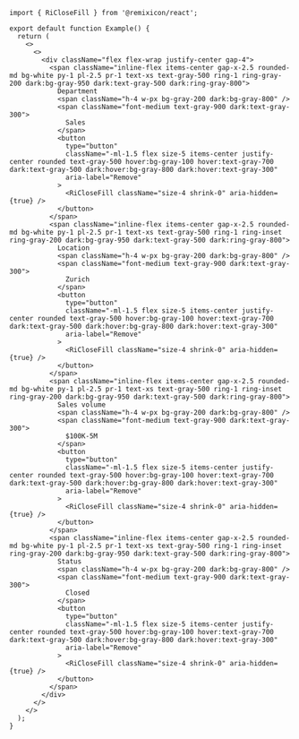````tsx
import { RiCloseFill } from '@remixicon/react';

export default function Example() {
  return (
    <>
      <>
        <div className="flex flex-wrap justify-center gap-4">
          <span className="inline-flex items-center gap-x-2.5 rounded-md bg-white py-1 pl-2.5 pr-1 text-xs text-gray-500 ring-1 ring-gray-200 dark:bg-gray-950 dark:text-gray-500 dark:ring-gray-800">
            Department
            <span className="h-4 w-px bg-gray-200 dark:bg-gray-800" />
            <span className="font-medium text-gray-900 dark:text-gray-300">
              Sales
            </span>
            <button
              type="button"
              className="-ml-1.5 flex size-5 items-center justify-center rounded text-gray-500 hover:bg-gray-100 hover:text-gray-700 dark:text-gray-500 dark:hover:bg-gray-800 dark:hover:text-gray-300"
              aria-label="Remove"
            >
              <RiCloseFill className="size-4 shrink-0" aria-hidden={true} />
            </button>
          </span>
          <span className="inline-flex items-center gap-x-2.5 rounded-md bg-white py-1 pl-2.5 pr-1 text-xs text-gray-500 ring-1 ring-inset ring-gray-200 dark:bg-gray-950 dark:text-gray-500 dark:ring-gray-800">
            Location
            <span className="h-4 w-px bg-gray-200 dark:bg-gray-800" />
            <span className="font-medium text-gray-900 dark:text-gray-300">
              Zurich
            </span>
            <button
              type="button"
              className="-ml-1.5 flex size-5 items-center justify-center rounded text-gray-500 hover:bg-gray-100 hover:text-gray-700 dark:text-gray-500 dark:hover:bg-gray-800 dark:hover:text-gray-300"
              aria-label="Remove"
            >
              <RiCloseFill className="size-4 shrink-0" aria-hidden={true} />
            </button>
          </span>
          <span className="inline-flex items-center gap-x-2.5 rounded-md bg-white py-1 pl-2.5 pr-1 text-xs text-gray-500 ring-1 ring-inset ring-gray-200 dark:bg-gray-950 dark:text-gray-500 dark:ring-gray-800">
            Sales volume
            <span className="h-4 w-px bg-gray-200 dark:bg-gray-800" />
            <span className="font-medium text-gray-900 dark:text-gray-300">
              $100K-5M
            </span>
            <button
              type="button"
              className="-ml-1.5 flex size-5 items-center justify-center rounded text-gray-500 hover:bg-gray-100 hover:text-gray-700 dark:text-gray-500 dark:hover:bg-gray-800 dark:hover:text-gray-300"
              aria-label="Remove"
            >
              <RiCloseFill className="size-4 shrink-0" aria-hidden={true} />
            </button>
          </span>
          <span className="inline-flex items-center gap-x-2.5 rounded-md bg-white py-1 pl-2.5 pr-1 text-xs text-gray-500 ring-1 ring-inset ring-gray-200 dark:bg-gray-950 dark:text-gray-500 dark:ring-gray-800">
            Status
            <span className="h-4 w-px bg-gray-200 dark:bg-gray-800" />
            <span className="font-medium text-gray-900 dark:text-gray-300">
              Closed
            </span>
            <button
              type="button"
              className="-ml-1.5 flex size-5 items-center justify-center rounded text-gray-500 hover:bg-gray-100 hover:text-gray-700 dark:text-gray-500 dark:hover:bg-gray-800 dark:hover:text-gray-300"
              aria-label="Remove"
            >
              <RiCloseFill className="size-4 shrink-0" aria-hidden={true} />
            </button>
          </span>
        </div>
      </>
    </>
  );
}

````